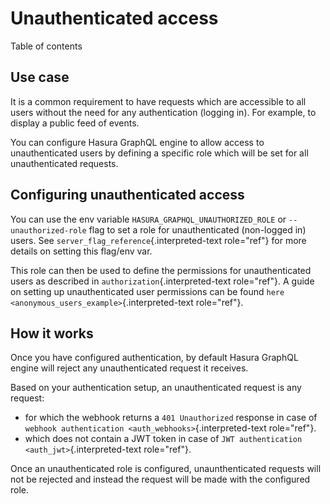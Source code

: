 
Unauthenticated access
======================

Table of contents

Use case
--------

It is a common requirement to have requests which are accessible to all
users without the need for any authentication (logging in). For example,
to display a public feed of events.

You can configure Hasura GraphQL engine to allow access to
unauthenticated users by defining a specific role which will be set for
all unauthenticated requests.

Configuring unauthenticated access
----------------------------------

You can use the env variable `HASURA_GRAPHQL_UNAUTHORIZED_ROLE` or
`--unauthorized-role` flag to set a role for unauthenticated (non-logged
in) users. See `server_flag_reference`{.interpreted-text role="ref"} for
more details on setting this flag/env var.

This role can then be used to define the permissions for unauthenticated
users as described in `authorization`{.interpreted-text role="ref"}. A
guide on setting up unauthenticated user permissions can be found
`here <anonymous_users_example>`{.interpreted-text role="ref"}.

How it works
------------

Once you have configured authentication, by default Hasura GraphQL
engine will reject any unauthenticated request it receives.

Based on your authentication setup, an unauthenticated request is any
request:

-   for which the webhook returns a `401 Unauthorized` response in case
    of `webhook authentication <auth_webhooks>`{.interpreted-text
    role="ref"}.
-   which does not contain a JWT token in case of
    `JWT authentication <auth_jwt>`{.interpreted-text role="ref"}.

Once an unauthenticated role is configured, unaunthenticated requests
will not be rejected and instead the request will be made with the
configured role.
